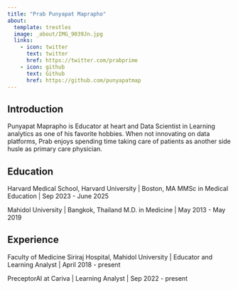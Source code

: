 ```yaml
---
title: "Prab Punyapat Maprapho"
about:
  template: trestles
  image: _about/IMG_9039Jn.jpg
  links:
    - icon: twitter
      text: twitter
      href: https://twitter.com/prabprime
    - icon: github
      text: Github
      href: https://github.com/punyapatmap
---
```


## Introduction

Punyapat Maprapho is Educator at heart and Data Scientist in Learning analytics as one of his favorite hobbies. When not innovating on data platforms, Prab enjoys spending time taking care of patients as another side husle as primary care physician.

## Education

Harvard Medical School, Harvard University \| Boston, MA MMSc in Medical Education \| Sep 2023 - June 2025

Mahidol University \| Bangkok, Thailand M.D. in Medicine \| May 2013 - May 2019

## Experience

Faculty of Medicine Siriraj Hospital, Mahidol University \| Educator and Learning Analyst \| April 2018 - present

PreceptorAI at Cariva \| Learning Analyst \| Sep 2022 - present
